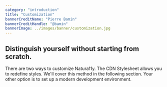 ```yaml
---
category: "introduction"
title: "Customization"
bannerCreditName: "Pierre Bamin"
bannerCreditHandle: "@bamin" 
bannerImage: ../images/banner/customization.jpg
---
```


<TextBlock>

<h2 class="h1">
    Distinguish yourself without starting from scratch.
</h2>

There are two ways to customize Natura11y. The CDN Stylesheet allows you to redefine styles. We'll cover this method in the following section. Your other option is to set up a modern development environment.

</TextBlock>

<Divider id="cool" />